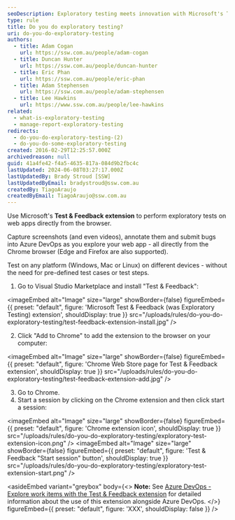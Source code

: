 ```yaml
---
seoDescription: Exploratory testing meets innovation with Microsoft's Test & Feedback extension, revolutionizing web app exploration and bug submission from Chrome browser.
type: rule
title: Do you do exploratory testing?
uri: do-you-do-exploratory-testing
authors:
  - title: Adam Cogan
    url: https://ssw.com.au/people/adam-cogan
  - title: Duncan Hunter
    url: https://ssw.com.au/people/duncan-hunter
  - title: Eric Phan
    url: https://ssw.com.au/people/eric-phan
  - title: Adam Stephensen
    url: https://ssw.com.au/people/adam-stephensen
  - title: Lee Hawkins
    url: https://www.ssw.com.au/people/lee-hawkins
related:
  - what-is-exploratory-testing
  - manage-report-exploratory-testing
redirects:
  - do-you-do-exploratory-testing-(2)
  - do-you-do-some-exploratory-testing
created: 2016-02-29T12:25:57.000Z
archivedreason: null
guid: 41a4fe42-f4a5-4635-817a-084d9b2fbc4c
lastUpdated: 2024-06-08T03:27:17.000Z
lastUpdatedBy: Brady Stroud [SSW]
lastUpdatedByEmail: bradystroud@ssw.com.au
createdBy: TiagoAraujo
createdByEmail: TiagoAraujo@ssw.com.au
---
```


Use Microsoft's **Test & Feedback extension** to perform exploratory tests on web apps directly from the browser.

Capture screenshots (and even videos), annotate them and submit bugs into Azure DevOps as you explore your web app - all directly from the Chrome browser (Edge and Firefox are also supported).

Test on any platform (Windows, Mac or Linux) on different devices - without the need for pre-defined test cases or test steps.
<youtubeEmbed url="https://www.youtube.com/embed/J_fmWxl1zUQ?rel=0" description="Video: Ravi walks Adam through the exploratory testing extension - You can also [watch on SSW TV](http://tv.ssw.com/6664/exploratory-testing-extension-for-visual-studio-adam-cogans-interview-with-ravi-shanker)" />

<youtubeEmbed url="https://www.youtube.com/embed/G5tTF0sjyTg?rel=0" description="Video: Ravi Shanker and Adam Cogan talk about the test improvements in Azure DevOps and the Chrome Test & Feedback extension - You can also [watch on SSW TV](https://tv.ssw.com/6873/vs-test-feedback-chrome-extension-with-product-owner-ravi-shanker-microsoft-seattle-2017)" />

1. Go to Visual Studio Marketplace and install "Test & Feedback":

   
<imageEmbed
  alt="Image"
  size="large"
  showBorder={false}
  figureEmbed={{
    preset: "default",
    figure: 'Microsoft Test & Feedback (was Exploratory Testing) extension',
    shouldDisplay: true
  }}
  src="/uploads/rules/do-you-do-exploratory-testing/test-feedback-extension-install.jpg"
/>

2. Click "Add to Chrome" to add the extension to the browser on your computer:

   
<imageEmbed
  alt="Image"
  size="large"
  showBorder={false}
  figureEmbed={{
    preset: "default",
    figure: 'Chrome Web Store page for Test & Feedback extension',
    shouldDisplay: true
  }}
  src="/uploads/rules/do-you-do-exploratory-testing/test-feedback-extension-add.jpg"
/>

3. Go to Chrome.
4. Start a session by clicking on the Chrome extension and then click start a session:
   
<imageEmbed
  alt="Image"
  size="large"
  showBorder={false}
  figureEmbed={{
    preset: "default",
    figure: 'Chrome extension icon',
    shouldDisplay: true
  }}
  src="/uploads/rules/do-you-do-exploratory-testing/exploratory-test-extension-icon.png"
/> 
<imageEmbed
  alt="Image"
  size="large"
  showBorder={false}
  figureEmbed={{
    preset: "default",
    figure: 'Test & Feedback "Start session" button',
    shouldDisplay: true
  }}
  src="/uploads/rules/do-you-do-exploratory-testing/exploratory-test-extension-start.png"
/>

<asideEmbed
  variant="greybox"
  body={<>
    **Note:** See [Azure DevOps - Explore work items with the Test & Feedback extension](https://docs.microsoft.com/en-us/azure/devops/test/explore-workitems-exploratory-testing) for detailed information about the use of this extension alongside Azure DevOps.
  </>}
  figureEmbed={{
    preset: "default",
    figure: 'XXX',
    shouldDisplay: false
  }}
/>
